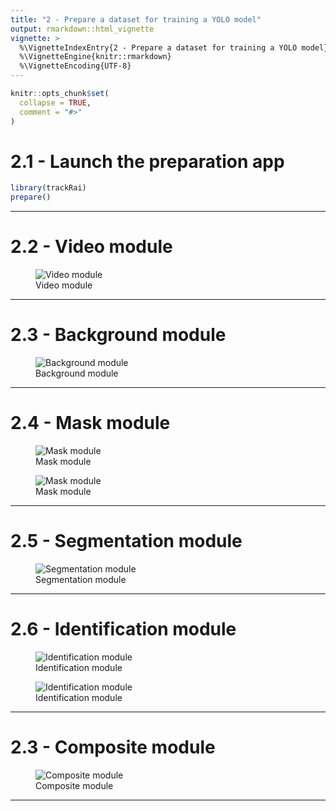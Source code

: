 ```yaml
---
title: "2 - Prepare a dataset for training a YOLO model"
output: rmarkdown::html_vignette
vignette: >
  %\VignetteIndexEntry{2 - Prepare a dataset for training a YOLO model}
  %\VignetteEngine{knitr::rmarkdown}
  %\VignetteEncoding{UTF-8}
---
```


```r
knitr::opts_chunk$set(
  collapse = TRUE,
  comment = "#>"
)
```

# 2.1 - Launch the preparation app

```r
library(trackRai)
prepare()
```

---

# 2.2 - Video module

![Video module](../man/figures/prepare/1_video.jpg)

---

# 2.3 - Background module

![Background module](../man/figures/prepare/2_background.jpg)

---

# 2.4 - Mask module

![Mask module](../man/figures/prepare/3_mask.jpg)

![Mask module](../man/figures/prepare/4_mask.jpg)

---

# 2.5 - Segmentation module

![Segmentation module](../man/figures/prepare/5_segmentation.jpg)

---

# 2.6 - Identification module

![Identification module](../man/figures/prepare/6_identification.jpg)

![Identification module](../man/figures/prepare/7_identification.jpg)

---

# 2.3 - Composite module

![Composite module](../man/figures/prepare/8_composite.jpg)

---
